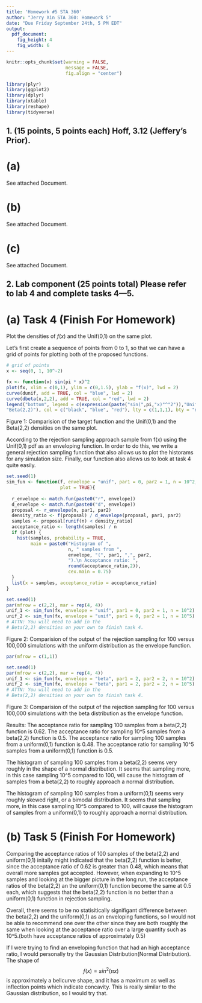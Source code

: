 ```yaml
---
title: 'Homework #5 STA 360'
author: "Jerry Xin STA 360: Homework 5"
date: "Due Friday September 24th, 5 PM EDT"
output:
  pdf_document: 
    fig_height: 4
    fig_width: 6
---
```


```r
knitr::opts_chunk$set(warning = FALSE, 
                      message = FALSE, 
                      fig.align = "center")
```

```r
library(plyr)
library(ggplot2)
library(dplyr)
library(xtable)
library(reshape)
library(tidyverse)
```
## 1. (15 points, 5 points each) Hoff, 3.12 (Jeffery's Prior).
# (a) 

See attached Document.

# (b) 

See attached Document.

# (c) 

See attached Document.

## 2. Lab component (25 points total) Please refer to lab 4 and complete tasks 4—5.


# (a) Task 4 (Finish For Homework)

Plot the densities of $f(x)$ and the Unif(0,1) on the same plot. 

Let's first create a sequence of points from 0 to 1, so that we can have a grid of points for plotting both of the proposed functions. 

```r
# grid of points
x <- seq(0, 1, 10^-2)
```

```r
fx <- function(x) sin(pi * x)^2
plot(fx, xlim = c(0,1), ylim = c(0,1.5), ylab = "f(x)", lwd = 2)
curve(dunif, add = TRUE, col = "blue", lwd = 2)
curve(dbeta(x,2,2), add = TRUE, col = "red", lwd = 2)
legend("bottom", legend = c(expression(paste("sin(",pi,"x)"^"2")),"Unif(0,1)",
"Beta(2,2)"), col = c("black", "blue", "red"), lty = c(1,1,1), bty = "n", cex = 1.1, lwd = 2)
```

Figure 1: Comparision of the target function and the Unif(0,1) and the Beta(2,2) densities on the same plot.

According to the rejection sampling approach sample from f(x) using the Unif(0,1) pdf as an enveloping function. In order to do this, we write a general rejection sampling function that also allows us to plot the historams for any simulation size. Finally, our function also allows us to look at task 4 quite easily. 

```r
set.seed(1)
sim_fun <- function(f, envelope = "unif", par1 = 0, par2 = 1, n = 10^2, 
                    plot = TRUE){
  
  r_envelope <- match.fun(paste0("r", envelope))
  d_envelope <- match.fun(paste0("d", envelope))
  proposal <- r_envelope(n, par1, par2)
  density_ratio <- f(proposal) / d_envelope(proposal, par1, par2)
  samples <- proposal[runif(n) < density_ratio]
  acceptance_ratio <- length(samples) / n
  if (plot) {
    hist(samples, probability = TRUE, 
         main = paste0("Histogram of ", 
                       n, " samples from ", 
                       envelope, "(", par1, ",", par2,
                       ").\n Acceptance ratio: ",
                       round(acceptance_ratio,2)), 
                       cex.main = 0.75)
  }
  list(x = samples, acceptance_ratio = acceptance_ratio)
}
```

```r
set.seed(1)
par(mfrow = c(2,2), mar = rep(4, 4))
unif_1 <- sim_fun(fx, envelope = "unif", par1 = 0, par2 = 1, n = 10^2) 
unif_2 <- sim_fun(fx, envelope = "unif", par1 = 0, par2 = 1, n = 10^5)
# ATTN: You will need to add in the
# Beta(2,2) densities on your own to finish task 4.
```

Figure 2: Comparision of the output of the rejection sampling for 100 versus 100,000 simulations with the uniform distribution as the envelope function.

```r
par(mfrow = c(1,1))
```

```r
set.seed(1)
par(mfrow = c(2,2), mar = rep(4, 4))
unif_1 <- sim_fun(fx, envelope = "beta", par1 = 2, par2 = 2, n = 10^2) 
unif_2 <- sim_fun(fx, envelope = "beta", par1 = 2, par2 = 2, n = 10^5)
# ATTN: You will need to add in the 
# Beta(2,2) densities on your own to finish task 4.
```
Figure 3: Comparision of the output of the rejection sampling for 100 versus 100,000 simulations with the beta distribution as the envelope function.

Results:
The acceptance ratio for sampling 100 samples from a beta(2,2) function is 0.62.
The acceptance ratio for sampling 10^5 samples from a beta(2,2) function is 0.5.
The acceptance ratio for sampling 100 samples from a uniform(0,1) function is 0.48.
The acceptance ratio for sampling 10^5 samples from a uniform(0,1) function is 0.5.

The histogram of sampling 100 samples from a beta(2,2) seems very roughly in the shape of a normal distribution. It seems that sampling more, in this case sampling 10^5 compared to 100, will cause the histogram of samples from a beta(2,2) to roughly approach a normal distribution.

The histogram of sampling 100 samples from a uniform(0,1) seems very roughly skewed right, or a bimodal distribution. It seems that sampling more, in this case sampling 10^5 compared to 100, will cause the histogram of samples from a uniform(0,1) to roughly approach a normal distribution.

# (b) Task 5 (Finish For Homework)

Comparing the acceptance ratios of 100 samples of the beta(2,2) and uniform(0,1) initally might indicated that the beta(2,2) function is better, since the acceptance ratio of 0.62 is greater than 0.48, which means that overall more samples got accepted. However, when expanding to 10^5 samples and looking at the bigger picture in the long run, the acceptance ratios of the beta(2,2) an the uniform(0,1) function become the same at 0.5 each, which suggests that the beta(2,2) function is no better than a uniform(0,1) function in rejection sampling. 

Overall, there seems to be no statisitically signifigant difference between the beta(2,2) and the uniform(0,1) as an enveloping functions, so I would not be able to recommend one over the other since they are both roughly the same when looking at the acceptance ratio over a large quantity such as 10^5.(both have acceptance ratios of approximately 0.5)

If I were trying to find an enveloping function that had an high acceptance ratio, I would personally try the Gaussian Distribution(Normal Distribution). The shape of $$f(x) = sin^2(\pi x)$$ is approximately a bellcurve shape, and it has a maximum as well as inflection points which indicate concavity. This is really similar to the Gaussian distribution, so I would try that.
